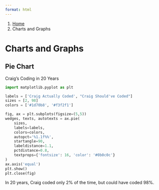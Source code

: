 ```yaml
---
format: html
---
```


<nav class="govuk-breadcrumbs" aria-label="Breadcrumb">
 <ol class="govuk-breadcrumbs__list">
  <li class="govuk-breadcrumbs__list-item">
   <a class="govuk-breadcrumbs__link" href="../index.qmd">Home</a>
  </li>
  <li class="govuk-breadcrumbs__list-item">
   <span aria-current="page">Charts and Graphs</span>
  </li>
 </ol>
</nav>

<h1 class="govuk-heading-xl govuk-!-margin-top-6 govuk-!-margin-bottom-6">Charts and Graphs</h1>

<h2 class="govuk-heading-l">Pie Chart</h2>

<p class="govuk-body">Craig's Coding in 20 Years</p>

```python
import matplotlib.pyplot as plt

labels = ['Craig Actually Coded', "Craig Should've Coded"]
sizes = [2, 98]
colors = ['#1d70b8', '#f3f2f1']

fig, ax = plt.subplots(figsize=(5,5))
wedges, texts, autotexts = ax.pie(
    sizes,
    labels=labels,
    colors=colors,
    autopct='%1.1f%%',
    startangle=90,
    labeldistance=1.1,
    pctdistance=0.8,
    textprops={'fontsize': 16, 'color': '#0b0c0c'}
)
ax.axis('equal')
plt.show()
plt.close(fig)
```

<p class="govuk-body">In 20 years, Craig coded only 2% of the time, but could have coded 98%.</p>
